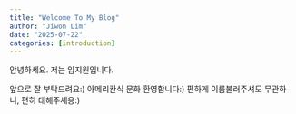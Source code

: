 ```yaml
---
title: "Welcome To My Blog"
author: "Jiwon Lim"
date: "2025-07-22"
categories: [introduction]
---
```


안녕하세요. 
저는 임지원입니다. 

앞으로 잘 부탁드려요:)
아메리칸식 문화 환영합니다:) 
편하게 이름불러주셔도 무관하니, 편히 대해주세용:)
